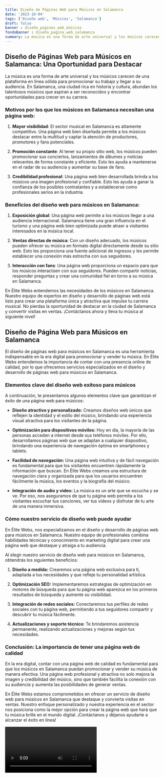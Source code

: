 ```yaml
---
title: Diseño de Páginas Web para Músicos en Salamanca
date: '2023-10-04'
tags: ['Diseño web', 'Músicos', 'Salamanca']
draft: false
banner : diseño_paginas_web_músicos
fondoBanner : diseño_pagina_web_salamanca
summary: La música es una forma de arte universal y los músicos carecen de una plataforma en línea sólida para promocionar su trabajo y llegar a su audiencia. En Salamanca, una ciudad rica en historia y cultura, abundan los talentosos músicos que aspiran a ser reconocidos y encontrar oportunidades para crecer en su carrera.
---
```


## Diseño de Páginas Web para Músicos en Salamanca: Una Oportunidad para Destacar

La música es una forma de arte universal y los músicos carecen de una plataforma en línea sólida para promocionar su trabajo y llegar a su audiencia. En Salamanca, una ciudad rica en historia y cultura, abundan los talentosos músicos que aspiran a ser reconocidos y encontrar oportunidades para crecer en su carrera.

### Motivos por los que los músicos en Salamanca necesitan una página web:

1. **Mayor visibilidad**: El sector musical en Salamanca es altamente competitivo. Una página web bien diseñada permite a los músicos destacar entre la multitud y captar la atención de productores, promotores y fans potenciales.

2. **Promoción constante**: Al tener su propio sitio web, los músicos pueden promocionar sus conciertos, lanzamientos de álbumes y noticias relevantes de forma constante y eficiente. Esto les ayuda a mantenerse en el radar de su audiencia y aumentar su base de fans.

3. **Credibilidad profesional**: Una página web bien desarrollada brinda a los músicos una imagen profesional y confiable. Esto les ayuda a ganar la confianza de los posibles contratantes y a establecerse como profesionales serios en la industria.

### Beneficios del diseño web para músicos en Salamanca:

1. **Exposición global**: Una página web permite a los músicos llegar a una audiencia internacional. Salamanca tiene una gran influencia en el turismo y una página web bien optimizada puede atraer a visitantes interesados en la música local.

2. **Ventas directas de música**: Con un diseño adecuado, los músicos pueden ofrecer su música en formato digital directamente desde su sitio web. Esto les proporciona una fuente adicional de ingresos y les permite establecer una conexión más estrecha con sus seguidores.

3. **Interacción con fans**: Una página web proporciona un espacio para que los músicos interactúen con sus seguidores. Pueden compartir noticias, responder preguntas y crear una comunidad fiel en torno a su música en Salamanca.

En Élite Webs entendemos las necesidades de los músicos en Salamanca. Nuestro equipo de expertos en diseño y desarrollo de páginas web está listo para crear una plataforma única y atractiva que impulse tu carrera musical. No pierdas la oportunidad de destacar en la ciudad de Salamanca y convertir visitas en ventas. ¡Contáctanos ahora y lleva tu música al siguiente nivel!

<GifSeo />

<Cta />

## Diseño de Página Web para Músicos en Salamanca

El diseño de páginas web para músicos en Salamanca es una herramienta indispensable en la era digital para promocionar y vender tu música. En Élite Webs entendemos la importancia de contar con una presencia online de calidad, por lo que ofrecemos servicios especializados en el diseño y desarrollo de páginas web para músicos en Salamanca.

### Elementos clave del diseño web exitoso para músicos

A continuación, te presentamos algunos elementos clave que garantizan el éxito de una página web para músicos:

- **Diseño atractivo y personalizado:** Creamos diseños web únicos que reflejen la identidad y el estilo del músico, brindando una experiencia visual atractiva para los visitantes de la página.

- **Optimización para dispositivos móviles:** Hoy en día, la mayoría de las personas acceden a internet desde sus teléfonos móviles. Por ello, desarrollamos páginas web que se adaptan a cualquier dispositivo, brindando una experiencia de navegación óptima en smartphones y tablets.

- **Facilidad de navegación:** Una página web intuitiva y de fácil navegación es fundamental para que los visitantes encuentren rápidamente la información que buscan. En Élite Webs creamos una estructura de navegación clara y organizada para que los usuarios encuentren fácilmente la música, los eventos y la biografía del músico.

- **Integración de audio y video:** La música es un arte que se escucha y se ve. Por eso, nos aseguramos de que tu página web permita a los visitantes escuchar tus canciones, ver tus vídeos y disfrutar de tu arte de una manera inmersiva.

### Cómo nuestro servicio de diseño web puede ayudar

En Élite Webs, nos especializamos en el diseño y desarrollo de páginas web para músicos en Salamanca. Nuestro equipo de profesionales combina habilidades técnicas y conocimiento en marketing digital para crear una página web que destaque y atraiga a tu audiencia.

Al elegir nuestro servicio de diseño web para músicos en Salamanca, obtendrás los siguientes beneficios:

1. **Diseño a medida:** Crearemos una página web exclusiva para ti, adaptada a tus necesidades y que refleje tu personalidad artística.

2. **Optimización SEO:** Implementaremos estrategias de optimización en motores de búsqueda para que tu página web aparezca en los primeros resultados de búsqueda y aumente su visibilidad.

3. **Integración de redes sociales:** Conectaremos tus perfiles de redes sociales con tu página web, permitiendo a tus seguidores compartir y descubrir tu música fácilmente.

4. **Actualizaciones y soporte técnico:** Te brindaremos asistencia permanente, realizando actualizaciones y mejoras según tus necesidades.

### Conclusión: La importancia de tener una página web de calidad

En la era digital, contar con una página web de calidad es fundamental para que los músicos en Salamanca puedan promocionar y vender su música de manera efectiva. Una página web profesional y atractiva no solo mejora la imagen y credibilidad del músico, sino que también facilita la conexión con su audiencia y aumenta las posibilidades de generar ventas.

En Élite Webs estamos comprometidos en ofrecer un servicio de diseño web para músicos en Salamanca que destaque y convierta visitas en ventas. Nuestro enfoque personalizado y nuestra experiencia en el sector nos posiciona como la mejor opción para crear la página web que hará que tu música brille en el mundo digital. ¡Contáctanos y déjanos ayudarte a alcanzar el éxito en línea!

<Video />

<CtaBot job='Músicos' city='Salamanca'/>

<Gmaps query='Salamanca+españa+maps' />